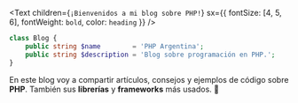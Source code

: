 <Text
  children={`¡Bienvenidos a mi blog sobre PHP!`}
  sx={{ fontSize: [4, 5, 6], fontWeight: `bold`, color: `heading` }}
/>
```php
class Blog {
    public string $name        = 'PHP Argentina';
    public string $description = 'Blog sobre programación en PHP.';
}
```
En este blog voy a compartir artículos, consejos y ejemplos de código sobre **PHP**.
También sus **librerías** y **frameworks** más usados. 💪
